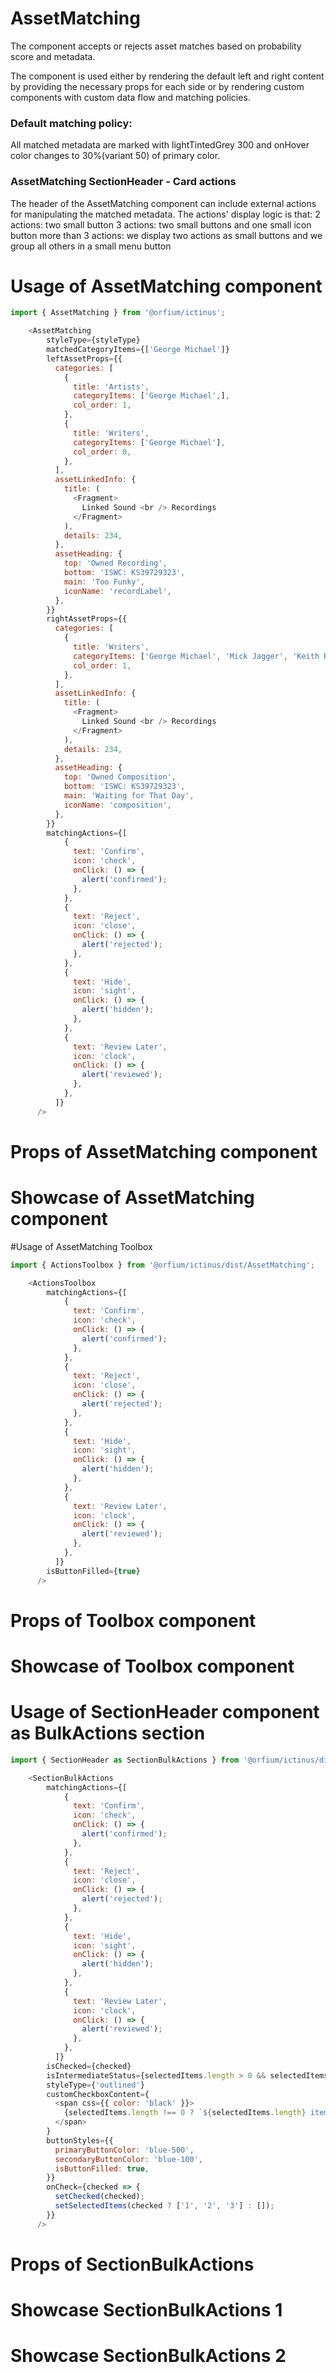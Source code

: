 
<Meta title="Design System/Asset Matching"/>

# AssetMatching

The component accepts or rejects asset matches based on probability score and metadata.

The component is used either by rendering the default left and right content by providing the necessary props for each side or by rendering custom components with custom data flow and matching policies.

### Default matching policy:
All matched metadata are marked with lightTintedGrey 300 and onHover color changes to 30%(variant 50) of primary color.

### AssetMatching SectionHeader - Card actions

The header of the AssetMatching component can include external actions for manipulating the matched metadata. The actions' display logic is that:
2 actions: two small button
3 actions: two small buttons and one small icon button
more than 3 actions: we display two actions as small buttons and we group all others in a small menu button

# Usage of AssetMatching component

```js
import { AssetMatching } from '@orfium/ictinus';

    <AssetMatching
        styleType={styleType}
        matchedCategoryItems={['George Michael']}
        leftAssetProps={{
          categories: [
            {
              title: 'Artists',
              categoryItems: ['George Michael',],
              col_order: 1,
            },
            {
              title: 'Writers',
              categoryItems: ['George Michael'],
              col_order: 0,
            },
          ],
          assetLinkedInfo: {
            title: (
              <Fragment>
                Linked Sound <br /> Recordings
              </Fragment>
            ),
            details: 234,
          },
          assetHeading: {
            top: 'Owned Recording',
            bottom: 'ISWC: KS39729323',
            main: 'Too Funky',
            iconName: 'recordLabel',
          },
        }}
        rightAssetProps={{
          categories: [
            {
              title: 'Writers',
              categoryItems: ['George Michael', 'Mick Jagger', 'Keith Richards'],
              col_order: 1,
            },
          ],
          assetLinkedInfo: {
            title: (
              <Fragment>
                Linked Sound <br /> Recordings
              </Fragment>
            ),
            details: 234,
          },
          assetHeading: {
            top: 'Owned Composition',
            bottom: 'ISWC: KS39729323',
            main: 'Waiting for That Day',
            iconName: 'composition',
          },
        }}
        matchingActions={[
            {
              text: 'Confirm',
              icon: 'check',
              onClick: () => {
                alert('confirmed');
              },
            },
            {
              text: 'Reject',
              icon: 'close',
              onClick: () => {
                alert('rejected');
              },
            },
            {
              text: 'Hide',
              icon: 'sight',
              onClick: () => {
                alert('hidden');
              },
            },
            {
              text: 'Review Later',
              icon: 'clock',
              onClick: () => {
                alert('reviewed');
              },
            },
          ]}
      />
```

# Props of AssetMatching component

<Props of={AssetMatching}/>

# Showcase of AssetMatching component

<Preview>
  <Story name="AssetMatching" parameters={{ decorators: [withKnobs] }}>
    <AssetMatchingShowcase actionButtonFill={boolean('ToolboxActionButtonFill',true)} styleType={select('styleType',['filled', 'outlined', 'elevated'], 'outlined')} showCustomContent={boolean('showCustomContent', false)} />
  </Story>
</Preview>

#Usage of AssetMatching Toolbox


```js
import { ActionsToolbox } from '@orfium/ictinus/dist/AssetMatching';

    <ActionsToolbox
        matchingActions={[
            {
              text: 'Confirm',
              icon: 'check',
              onClick: () => {
                alert('confirmed');
              },
            },
            {
              text: 'Reject',
              icon: 'close',
              onClick: () => {
                alert('rejected');
              },
            },
            {
              text: 'Hide',
              icon: 'sight',
              onClick: () => {
                alert('hidden');
              },
            },
            {
              text: 'Review Later',
              icon: 'clock',
              onClick: () => {
                alert('reviewed');
              },
            },
          ]}
        isButtonFilled={true}
      />
```

# Props of Toolbox component

<Props of={ActionsToolbox}/>

# Showcase of Toolbox component

<Preview>
  <Story name="ActionsToolbox" parameters={{ decorators: [withKnobs] }}>
    <ActionsToolBoxShowcase />
  </Story>
</Preview>


# Usage of SectionHeader component as BulkActions section

```js
import { SectionHeader as SectionBulkActions } from '@orfium/ictinus/dist/AssetMatching';

    <SectionBulkActions
        matchingActions={[
            {
              text: 'Confirm',
              icon: 'check',
              onClick: () => {
                alert('confirmed');
              },
            },
            {
              text: 'Reject',
              icon: 'close',
              onClick: () => {
                alert('rejected');
              },
            },
            {
              text: 'Hide',
              icon: 'sight',
              onClick: () => {
                alert('hidden');
              },
            },
            {
              text: 'Review Later',
              icon: 'clock',
              onClick: () => {
                alert('reviewed');
              },
            },
          ]}
        isChecked={checked}
        isIntermediateStatus={selectedItems.length > 0 && selectedItems.length < 3}
        styleType={'outlined'}
        customCheckboxContent={
          <span css={{ color: 'black' }}>
            {selectedItems.length !== 0 ? `${selectedItems.length} items selected` : ''}
          </span>
        }
        buttonStyles={{
          primaryButtonColor: 'blue-500',
          secondaryButtonColor: 'blue-100',
          isButtonFilled: true,
        }}
        onCheck={checked => {
          setChecked(checked);
          setSelectedItems(checked ? ['1', '2', '3'] : []);
        }}
      />
```

# Props of SectionBulkActions

<Props of={SectionHeader}/>

# Showcase SectionBulkActions 1

<Preview>
  <Story name="SectionHeader" parameters={{ decorators: [withKnobs] }}>
    <SectionHeaderShowcase isCheckboxEnabled={boolean('isCheckboxEnabled', true)} isButtonFilled={boolean('isButtonFilled',true)} />
  </Story>
</Preview>


# Showcase SectionBulkActions 2

<Preview>
  <Story name="BulkActionsShowcase" >
    <BulkActionsShowcase />
  </Story>
</Preview>

